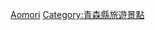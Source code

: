 {{日本行政區劃分類導航|溫泉}}
{{Commons category|Hot springs of Aomori prefecture}}

[[Category:日本各都道府縣溫泉|Aomori]]
[[Category:青森縣旅遊景點|Category:青森縣旅遊景點]]